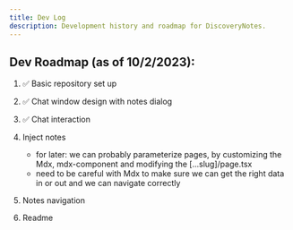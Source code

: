 ```yaml
---
title: Dev Log
description: Development history and roadmap for DiscoveryNotes.
---
```

## Dev Roadmap (as of 10/2/2023):

1. ✅ Basic repository set up
2. ✅ Chat window design with notes dialog
3. ✅ Chat interaction
4. Inject notes
    - for later: we can probably parameterize pages, by customizing the Mdx, mdx-component and modifying the [...slug]/page.tsx
    - need to be careful with Mdx to make sure we can get the right data in or out and we can navigate correctly
    
5. Notes navigation
6. Readme